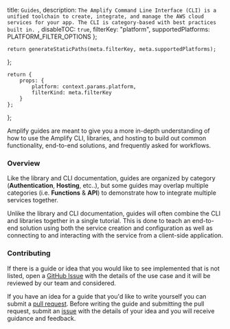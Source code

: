   title: `Guides`,
  description: `The Amplify Command Line Interface (CLI) is a unified toolchain to create, integrate, and manage the AWS cloud services for your app. The CLI is category-based with best practices built in. `,
  disableTOC: `true`,
  filterKey: "platform",
  supportedPlatforms: PLATFORM_FILTER_OPTIONS
};
      


    return generateStaticPaths(meta.filterKey, meta.supportedPlatforms);
};

    return {
        props: {
            platform: context.params.platform,
            filterKind: meta.filterKey
        }
    };
};

Amplify guides are meant to give you a more in-depth understanding of how to use the Amplify CLI, libraries, and hosting to build out common functionality, end-to-end solutions, and frequently asked for workflows.

### Overview

Like the library and CLI documentation, guides are organized by category (**Authentication**, **Hosting**, etc..), but some guides may overlap multiple categories (i.e. **Functions** & **API**) to demonstrate how to integrate multiple services together.

Unlike the library and CLI documentation, guides will often combine the CLI and libraries together in a single tutorial. This is done to teach an end-to-end solution using both the service creation and configuration as well as connecting to and interacting with the service from a client-side application.

### Contributing

If there is a guide or idea that you would like to see implemented that is not listed, open a [GitHub Issue](https://github.com/aws-amplify/docs/issues) with the details of the use case and it will be reviewed by our team and considered.

If you have an idea for a guide that you'd like to write yourself you can submit a [pull request](https://github.com/aws-amplify/docs/pulls). Before writing the guide and submitting the pull request, submit an [issue](https://github.com/aws-amplify/docs/issues) with the details of your idea and you will receive guidance and feedback.
